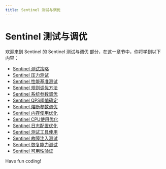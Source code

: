```yaml
---
title: Sentinel 测试与调优
---
```


# Sentinel 测试与调优

欢迎来到 Sentinel 的 Sentinel 测试与调优 部分，在这一章节中，你将学到以下内容：

- [Sentinel 测试策略](./0-sentinel-test-strategy.mdx)
- [Sentinel 压力测试](./1-sentinel-pressure-test.mdx)
- [Sentinel 性能基准测试](./2-sentinel-performance-benchmark.mdx)
- [Sentinel 规则调优方法](./3-sentinel-rule-tuning-method.mdx)
- [Sentinel 系统参数调优](./4-sentinel-system-parameter-tuning.mdx)
- [Sentinel QPS阈值确定](./5-sentinel-qps-threshold-determination.mdx)
- [Sentinel 熔断参数调优](./6-sentinel-fuse-parameter-adjustment.mdx)
- [Sentinel 内存使用优化](./7-sentinel-memory-usage-optimization.mdx)
- [Sentinel CPU使用优化](./8-sentinel-cpu-usage-optimization.mdx)
- [Sentinel 日志配置优化](./9-sentinel-log-configuration-optimization.mdx)
- [Sentinel 测试工具使用](./10-using-the-sentinel-test-tool.mdx)
- [Sentinel 故障注入测试](./11-sentinel-fault-injection-test.mdx)
- [Sentinel 恢复能力测试](./12-sentinel-resilience-test.mdx)
- [Sentinel 可用性验证](./13-sentinel-availability-verification.mdx)

Have fun coding!